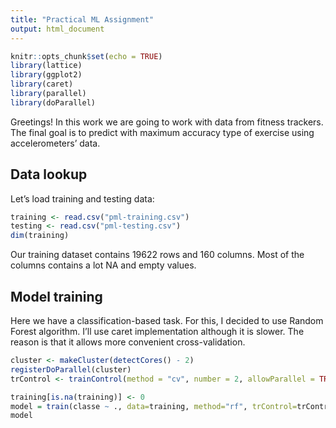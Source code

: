 ```yaml
---
title: "Practical ML Assignment"
output: html_document
---
```


```r
knitr::opts_chunk$set(echo = TRUE)
library(lattice)
library(ggplot2)
library(caret)
library(parallel)
library(doParallel)
```

Greetings! In this work we are going to work with data from fitness trackers. The final goal is to predict with maximum accuracy type of exercise using accelerometers' data.

## Data lookup

Let's load training and testing data:
```r
training <- read.csv("pml-training.csv")
testing <- read.csv("pml-testing.csv")
dim(training)
```
Our training dataset contains 19622 rows and 160 columns. Most of the columns contains a lot NA and empty values.

## Model training

Here we have a classification-based task. For this, I decided to use Random Forest algorithm. I'll use caret implementation although it is slower. The reason is that it allows more convenient cross-validation.

```r
cluster <- makeCluster(detectCores() - 2)
registerDoParallel(cluster)
trControl <- trainControl(method = "cv", number = 2, allowParallel = TRUE)
```

```r
training[is.na(training)] <- 0
model = train(classe ~ ., data=training, method="rf", trControl=trControl, preProcess="pca")
model
```